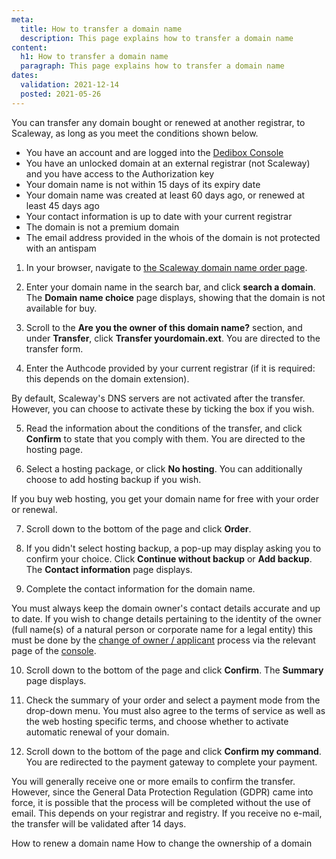 ```yaml
---
meta:
  title: How to transfer a domain name
  description: This page explains how to transfer a domain name
content:
  h1: How to transfer a domain name
  paragraph: This page explains how to transfer a domain name
dates:
  validation: 2021-12-14
  posted: 2021-05-26
---
```


You can transfer any domain bought or renewed at another registrar, to Scaleway, as long as you meet the conditions shown below.

<Message type="requirement">

  - You have an account and are logged into the [Dedibox Console](https://console.online.net) 
  - You have an unlocked domain at an external registrar (not Scaleway) and you have access to the Authorization key
  - Your domain name is not within 15 days of its expiry date
  - Your domain name was created at least 60 days ago, or renewed at least 45 days ago
  - Your contact information is up to date with your current registrar
  - The domain is not a premium domain
  - The email address provided in the whois of the domain is not protected with an antispam

</Message>

1. In your browser, navigate to [the Scaleway domain name order page](https://www.scaleway.com/en/domain/).

2. Enter your domain name in the search bar, and click **search a domain**. The **Domain name choice** page displays, showing that the domain is not available for buy.

  <Lightbox src="scaleway-transfer-domain.webp" alt="" />

3. Scroll to the **Are you the owner of this domain name?** section, and under **Transfer**, click **Transfer yourdomain.ext**. You are directed to the transfer form.

  <Lightbox src="scaleway-authcode.webp" alt="" />

4. Enter the Authcode provided by your current registrar (if it is required: this depends on the domain extension).

  <Message type="note">

  By default, Scaleway's DNS servers are not activated after the transfer. However, you can choose to activate these by ticking the box if you wish.

  </Message>

5. Read the information about the conditions of the transfer, and click **Confirm** to state that you comply with them. You are directed to the hosting page.

6. Select a hosting package, or click **No hosting**. You can additionally choose to add hosting backup if you wish.

  <Message type="note">

  If you buy web hosting, you get your domain name for free with your order or renewal.

  </Message>

7. Scroll down to the bottom of the page and click **Order**.

8. If you didn't select hosting backup, a pop-up may display asking you to confirm your choice. Click **Continue without backup** or **Add backup**. The **Contact information** page displays.

9. Complete the contact information for the domain name.

  <Message type = "important">

  You must always keep the domain owner's contact details accurate and up to date. If you wish to change details pertaining to the identity of the owner (full name(s) of a natural person or corporate name for a legal entity) this must be done by the [change of owner / applicant](/dedibox-network/domains/how-to/change-ownership) process via the relevant page of the [console](https://console.online.net/fr/domain/trade).

  </Message>

10. Scroll down to the bottom of the page and click **Confirm**. The **Summary** page displays.

11. Check the summary of your order and select a payment mode from the drop-down menu. You must also agree to the terms of service as well as the web hosting specific terms, and choose whether to activate automatic renewal of your domain.

12. Scroll down to the bottom of the page and click **Confirm my command**. You are redirected to the payment gateway to complete your payment.

  <Message type="note">

  You will generally receive one or more emails to confirm the transfer. However, since the General Data Protection Regulation (GDPR) came into force, it is possible that the process will be completed without the use of email. This depends on your registrar and registry. If you receive no e-mail, the transfer will be validated after 14 days.

  </Message>

<Navigation title="See Also">
  <PreviousButton to="/dedibox-network/domains/how-to/renew-domain/">How to renew a domain name</PreviousButton>
  <NextButton to="/dedibox-network/domains/how-to/change-ownership/">How to change the ownership of a domain</NextButton>
</Navigation>
